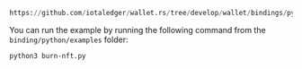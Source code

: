 ```python reference
https://github.com/iotaledger/wallet.rs/tree/develop/wallet/bindings/python/examples/burn_nft.py
```

You can run the example by running the following command from the `binding/python/examples` folder:

```bash
python3 burn-nft.py
```
